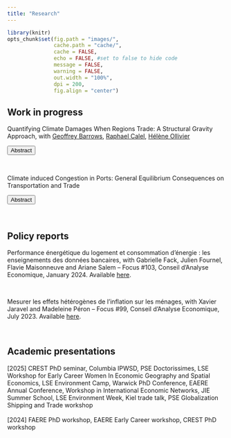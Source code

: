 ```yaml
---
title: "Research"
---
```


```r
library(knitr)
opts_chunk$set(fig.path = "images/",
               cache.path = "cache/",
               cache = FALSE,
               echo = FALSE, #set to false to hide code
               message = FALSE,
               warning = FALSE,
               out.width = "100%",
               dpi = 200,
               fig.align = "center")
```

<script>
function hide_buttons(abstract) {
    var x = document.getElementById(abstract);
    if (x.style.display === "none") {
        x.style.display = "block";
    } else {
        x.style.display = "none";
    }
}
</script>

## Work in progress


<span class="dark-green-text"> Quantifying Climate Damages When Regions Trade: A Structural Gravity Approach</span>, with [Geoffrey Barrows](https://sites.google.com/site/geoffreybarrows/home), [Raphael Calel](https://sites.google.com/view/calel), [Hélène Ollivier](https://sites.google.com/site/heleneollivier/home)

<button class="button_link" role="button" onclick="hide_buttons('abstract_trade_temperature')">Abstract</button>
<div id="abstract_trade_temperature" style="display:none;">
<span class="abstract-text">This paper presents a method for estimating treatment effects of local climate shocks when regions trade with each other. Because of spillovers induced by trade flows, comparing the evolution of outcomes between pre-shock and post-shock periods in regions exposed versus unexposed to local shocks leads to a biased estimate of treatment effect. We model these across-region dependencies using standard assumptions from international trade theory. We use our model-consistent estimation strategy to revisit the literature on the evaluation of impacts from climate change onto country-level gross output using year-to-year variation in temperature and precipitation and a counterfactual scenario where the observed warming from 1991 to 2019 would not have occurred.</span>
</div> 

<br />

<span class="dark-green-text"> Climate induced Congestion in Ports: General Equilibrium Consequences on Transportation and Trade </span>

<button class="button_link" role="button" onclick="hide_buttons('abstract_ports')">Abstract</button>
<div id="abstract_ports" style="display:none;">
<span class="abstract-text">This paper studies the global impact of climate change effects on ports and its consequences on international trade, in the context of the shipping network. Leveraging detailed shipping and weather data, I estimate how sea weather shocks affect ports efficiency and transportation costs. I then include this effect in a model of international trade with a shipping network, featuring port congestion. This model can be used to estimate counterfactuals with climate change projections of sea weather: given the spatially heterogeneous evolution of weather shocks, I can quantify the global effects of climate change on transportation and trade through the port channel, as well as their spatial distribution.</span>
</div> 

<br />



## Policy reports 



<span class="dark-green-text">Performance énergétique du logement et consommation d'énergie : les enseignements des données bancaires</span>, with Gabrielle Fack, Julien Fournel, Flavie Maisonneuve and Ariane Salem -- Focus #103, Conseil d’Analyse Economique, January 2024. Available [here](https://www.cae-eco.fr/performance-energetique-du-logement-et-consommation-d-energie-les-enseignements-des-donnees-bancaires).

<br />

<span class="dark-green-text"> Mesurer les effets hétérogènes de l’inflation sur les ménages</span>, with Xavier Jaravel and Madeleine Péron -- Focus #99, Conseil d’Analyse Economique, July 2023. Available [here](https://www.cae-eco.fr/mesurer-les-effets-heterogenes-de-linflation-sur-les-menages).

<br />

## Academic presentations

[<span class="dark-green-text">2025</span>] CREST PhD seminar, Columbia IPWSD, PSE Doctorissimes, LSE Workshop for Early Career Women In Economic Geography and Spatial Economics, LSE Environment Camp, Warwick PhD Conference, EAERE Annual Conference, Workshop in International Economic Networks, JIE Summer School, LSE Environment Week, Kiel trade talk, PSE Globalization Shipping and Trade workshop
<br />
<br>
[<span class="dark-green-text">2024</span>] FAERE PhD workshop, EAERE Early Career workshop, CREST PhD workshop